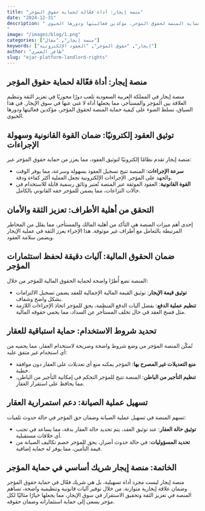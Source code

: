 ```yaml
---
title: "منصة إيجار: أداة فعّالة لحماية حقوق المؤجر"
date: "2024-12-31"
description: " نسلط الضوء على كيفية حماية المنصة لحقوق المؤجر، مؤكدين فعاليتها ودورها الحيوي.
"
image: "/images/blog/1.png"
categories: ["منصة إيجار", "مقال"]
keywords: ["إيجار", "حقوق المؤجر", "العقود الإلكترونية"]
author: "ظافر العمري"
slug: "ejar-platform-landlord-rights"
---
```


## منصة إيجار: أداة فعّالة لحماية حقوق المؤجر

منصة إيجار في المملكة العربية السعودية تلعب دورًا محوريًا في تعزيز الثقة وتنظيم العلاقة بين المؤجر والمستأجر، مما يجعلها أداة لا غنى عنها في سوق الإيجار. في هذا السياق، نسلط الضوء على كيفية حماية المنصة لحقوق المؤجر، مؤكدين فعاليتها ودورها الحيوي.

## توثيق العقود إلكترونيًا: ضمان القوة القانونية وسهولة الإجراءات
منصة إيجار تقدم نظامًا إلكترونيًا لتوثيق العقود، مما يعزز من حماية حقوق المؤجر عبر:
- **سرعة الإجراءات**: المنصة تتيح تسجيل العقود بسهولة وسرعة، مما يوفر الوقت والجهد على المؤجر. الإجراءات الإلكترونية تجعل العملية أكثر كفاءة ودقة.
- **القوة القانونية**: العقود الموثقة عبر المنصة تُعتبر وثائق رسمية قابلة للاستخدام في حالات النزاعات، مما يضمن للمؤجر حقه القانوني بالكامل.

## التحقق من أهلية الأطراف: تعزيز الثقة والأمان
إحدى أهم ميزات المنصة هي التأكد من أهلية المالك والمستأجر، مما يقلل من المخاطر المرتبطة بالتعامل مع أطراف غير موثوقة. هذا الإجراء يعزز الثقة في عملية الإيجار ويضمن سلامة العقود.

## ضمان الحقوق المالية: آليات دقيقة لحفظ استثمارات المؤجر
المنصة تضع أُطرًا واضحة لحماية الحقوق المالية للمؤجر من خلال:
- **توثيق قيمة الإيجار**: توثيق القيمة المالية الإجمالية للعقد يضمن تسجيل الالتزامات بشكل واضح وشفاف.
- **تنظيم عملية الدفع**: بفضل آليات الدفع المنظمة، يحق للمؤجر اتخاذ الإجراءات اللازمة مثل فسخ العقد في حال تخلف المستأجر عن السداد، مما يحمي حقوقه المالية.

## تحديد شروط الاستخدام: حماية استباقية للعقار
تُمكّن المنصة المؤجر من وضع شروط واضحة وصريحة لاستخدام العقار، مما يحميه من أي استخدام غير متفق عليه:
- **منع التعديلات غير المصرح بها**: المؤجر يمكنه منع أي تعديلات على العقار دون موافقة خطية.
- **تنظيم التأجير من الباطن**: المنصة تتيح للمؤجر التحكم في إمكانية التأجير من الباطن، مما يحافظ على استقرار العقار.

## تسهيل عملية الصيانة: دعم استمرارية العقار
تسهم المنصة في تسهيل عملية الصيانة وضمان حق المؤجر في حالة حدوث تلفيات:
- **توثيق حالة العقار**: عند توثيق العقد، يتم تحديد حالة العقار بدقة، مما يساعد في تجنب أي خلافات مستقبلية.
- **تحديد المسؤوليات**: في حالة حدوث أضرار، يحق للمؤجر خصم تكاليف الصيانة من قيمة التأمين، مما يوفر له حماية إضافية.

## الخاتمة: منصة إيجار شريك أساسي في حماية المؤجر
منصة إيجار ليست مجرد أداة تسهيلية، بل هي شريك فعّال في حماية حقوق المؤجر وضمان علاقة إيجارية متوازنة. من خلال توفير آليات قانونية وتنظيمية واضحة، تساهم المنصة في تعزيز الثقة وتحقيق الاستقرار في سوق الإيجار، مما يجعلها خيارًا مثاليًا لكل مؤجر يسعى إلى حماية استثماراته وضمان حقوقه.
```

